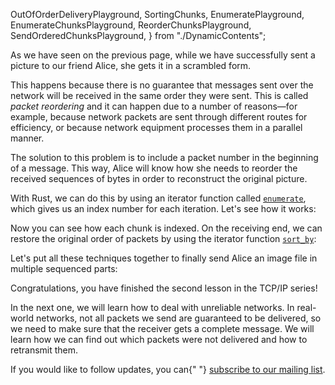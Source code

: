  OutOfOrderDeliveryPlayground,
  SortingChunks,
  EnumeratePlayground,
  EnumerateChunksPlayground,
  ReorderChunksPlayground,
  SendOrderedChunksPlayground,
} from "./DynamicContents";

As we have seen on the previous page, while we have successfully sent a picture to our friend Alice,
she gets it in a scrambled form.

This happens because there is no guarantee that messages sent over the network will be received in the same order they were sent.
This is called _packet reordering_ and it can happen due to a number of reasons&mdash;for example, because network packets are
sent through different routes for efficiency, or because network equipment processes them in a parallel manner.

<OutOfOrderDeliveryPlayground />

The solution to this problem is to include a packet number in the beginning of a message. This way, Alice will know how she
needs to reorder the received sequences of bytes in order to reconstruct the original picture.

<SortingChunks />

With Rust, we can do this by using an iterator function called [`enumerate`](https://doc.rust-lang.org/stable/std/iter/trait.Iterator.html#method.enumerate),
which gives us an index number for each iteration. Let's see how it works:

<EnumerateChunksPlayground />

Now you can see how each chunk is indexed.
On the receiving end, we can restore the original order of packets by using the iterator function [`sort_by`](https://doc.rust-lang.org/stable/std/primitive.slice.html#method.sort_by):

<ReorderChunksPlayground />

Let's put all these techniques together to finally send Alice an image file in multiple sequenced parts:

<SendOrderedChunksPlayground />

Congratulations, you have finished the second lesson in the TCP/IP series!

In the next one, we will learn how to deal with unreliable networks. In real-world networks, not all packets we
send are guaranteed to be delivered, so we need to make sure that the receiver gets a complete message.
We will learn how we can find out which packets were not delivered and how to retransmit them.

<span className="dashed-message">
  If you would like to follow updates, you can{" "}
  <a href="https://eepurl.com/haHQUn">subscribe to our mailing&nbsp;list</a>.
</span>
